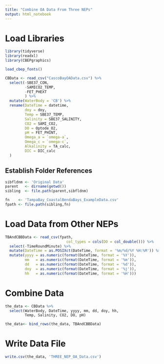```yaml
---
title: "Combine OA Data From Three NEPs"
output: html_notebook
---
```


# Load Libraries
```r
library(tidyverse)
library(readxl)
library(CBEPgraphics)
```

```r
load_cbep_fonts()
```


```r
CBData <- read_csv("CascoBayOAData.csv") %>%
  select(-SBE37_CON,
         -SAMICO2_TEMP,
         -FET_PHEXT
         ) %>%
  mutate(WaterBody = 'CB') %>%
  rename(DateTime = datetime,
         doy = doy,
         Temp = SBE37_TEMP,
         Salinity = SBE37_SALINITY,
         CO2 = SAMI_CO2,
         DO = Optode_O2,
         pH = FET_PHINT,
         Omega_a = `omega-a`,
         Omega_c = `omega-c`,
         Alkalinity = TA_calc,
         DIC = DIC_calc
  )
```

## Establish Folder References
```r
sibfldnm <- 'Original Data'
parent   <- dirname(getwd())
sibling  <- file.path(parent,sibfldnm)

fn    <- 'TampaBay_CoastalBendaBays_ExampleData.csv'
fpath <- file.path(sibling,fn)
```

# Load Data from Other NEPs
```r
TBAndCBBData <- read_csv(fpath,
                            col_types = cols(DO = col_double())) %>%
  select(-TimeRoundMinute) %>%
  mutate(DateTime = as.POSIXct(DateTime, format = '%m/%d/%Y %H:%M')) %>%
  mutate(yyyy = as.numeric(format(DateTime, format = '%Y')),
         mm   = as.numeric(format(DateTime, format = '%m')),
         dd   = as.numeric(format(DateTime, format = '%d')),
         doy  = as.numeric(format(DateTime, format = '%j')),
         hh   = as.numeric(format(DateTime, format = '%H')))
```

# Combine Data
```r
the_data <- CBData %>%
  select(WaterBody, DateTime, yyyy, mm, dd, doy, hh,
         Temp, Salinity, CO2, DO, pH)

the_data<- bind_rows(the_data, TBAndCBBData)

```

# Write Data File
```r
write.csv(the_data, 'THREE_NEP_OA_Data.csv')

```

